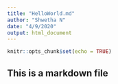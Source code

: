 ---
title: "HelloWorld.md"
author: "Shwetha N"
date: "4/9/2020"
output: html_document
---

```{r setup, include=FALSE}
knitr::opts_chunk$set(echo = TRUE)
```

## This is a markdown file
